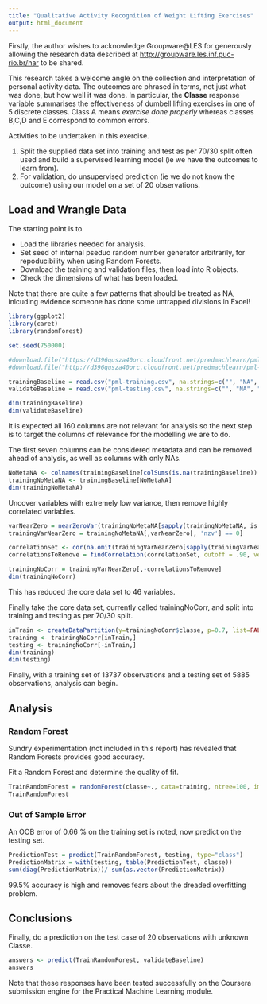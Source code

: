 ```yaml
---
title: "Qualitative Activity Recognition of Weight Lifting Exercises"
output: html_document
---
```


Firstly, the author wishes to acknowledge Groupware@LES for generously allowing the research data described at <http://groupware.les.inf.puc-rio.br/har> to be shared.

This research takes a welcome angle on the collection and interpretation of personal activity data.  The outcomes are phrased in terms, not just what was done, but how well it was done.  In particular, the **Classe** response variable summarises the effectiveness of dumbell lifting exercises in one of 5 discrete classes.  Class A means _exercise done properly_ whereas classes B,C,D and E correspond to common errors.

Activities to be undertaken in this exercise.

1. Split the supplied data set into training and test as per 70/30 split often used and build a supervised learning model (ie we have the outcomes to learn from).
2. For validation, do unsupervised prediction (ie we do not know the outcome) using our model on a set of 20 observations.

## Load and Wrangle Data

The starting point is to.

* Load the libraries needed for analysis.
* Set seed of internal pseduo random number generator arbitrarily, for repoducibility when using Random Forests.
* Download the training and validation files, then load into R objects.  
* Check the dimensions of what has been loaded.

Note that there are quite a few patterns that should be treated as NA, inlcuding evidence someone has done some untrapped divisions in Excel!

```r
library(ggplot2)
library(caret)
library(randomForest)

set.seed(750000)

#download.file("https://d396qusza40orc.cloudfront.net/predmachlearn/pml-training.csv", destfile = "./pml-training.csv")
#download.file("http://d396qusza40orc.cloudfront.net/predmachlearn/pml-testing.csv", destfile = "./pml-testing.csv")

trainingBaseline = read.csv("pml-training.csv", na.strings=c("", "NA", "NULL", "#DIV/0!"))
validateBaseline = read.csv("pml-testing.csv", na.strings=c("", "NA", "NULL", "#DIV/0!"))

dim(trainingBaseline)
dim(validateBaseline)
```

It is expected all 160 columns are not relevant for analysis so the next step is to target the columns of relevance for the modelling we are to do.

The first seven columns can be considered metadata and can be removed ahead of analysis, as well as columns with only NAs.

```r
NoMetaNA <- colnames(trainingBaseline[colSums(is.na(trainingBaseline)) == 0])[-(1:7)]
trainingNoMetaNA <- trainingBaseline[NoMetaNA]
dim(trainingNoMetaNA)
```

Uncover variables with extremely low variance, then remove highly correlated variables.

```r
varNearZero = nearZeroVar(trainingNoMetaNA[sapply(trainingNoMetaNA, is.numeric)], saveMetrics = TRUE)
trainingVarNearZero = trainingNoMetaNA[,varNearZero[, 'nzv'] == 0]

correlationSet <- cor(na.omit(trainingVarNearZero[sapply(trainingVarNearZero, is.numeric)]))
correlationsToRemove = findCorrelation(correlationSet, cutoff = .90, verbose = TRUE)

trainingNoCorr = trainingVarNearZero[,-correlationsToRemove]
dim(trainingNoCorr)
```

This has reduced the core data set to 46 variables.

Finally take the core data set, currently called trainingNoCorr, and split into training and testing as per 70/30 split.

```r
inTrain <- createDataPartition(y=trainingNoCorr$classe, p=0.7, list=FALSE)
training <- trainingNoCorr[inTrain,]
testing <- trainingNoCorr[-inTrain,]
dim(training)
dim(testing)
```

Finally, with a training set of 13737 observations and a testing set of 5885 observations, analysis can begin.

## Analysis

### Random Forest

Sundry experimentation (not included in this report) has revealed that Random Forests provides good accuracy.

Fit a Random Forest and determine the quality of fit.

```r
TrainRandomForest = randomForest(classe~., data=training, ntree=100, importance=T)
TrainRandomForest
```

### Out of Sample Error

An OOB error of 0.66 % on the training set is noted, now predict on the testing set.

```r
PredictionTest = predict(TrainRandomForest, testing, type="class")
PredictionMatrix = with(testing, table(PredictionTest, classe))
sum(diag(PredictionMatrix))/ sum(as.vector(PredictionMatrix))
```

99.5% accuracy is high and removes fears about the dreaded overfitting problem.

## Conclusions

Finally, do a prediction on the test case of 20 observations with unknown Classe.

```r
answers <- predict(TrainRandomForest, validateBaseline)
answers
```

Note that these responses have been tested successfully on the Coursera submission engine for the Practical Machine Learning module.

